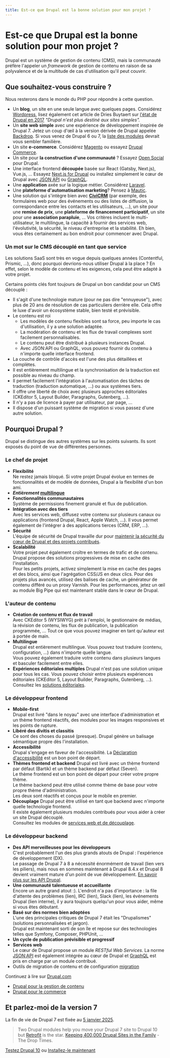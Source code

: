 ```yaml
---
title: Est-ce que Drupal est la bonne solution pour mon projet ?
---
```


# Est-ce que Drupal est la bonne solution pour mon projet ?

Drupal est un système de gestion de contenu (CMS), mais la communauté préfère l'appeler un _framework_ de gestion de contenu en raison de sa polyvalence et de la multitude de cas d'utilisation qu'il peut couvrir.

## Que souhaitez-vous construire ?

Nous resterons dans le monde du PHP pour répondre à cette question.

*   Un **blog**, un site en une seule langue avec quelques pages. Considérez [Wordpress](https://wordpress.org/), lisez également cet article de Dries Buytaert sur [l'état de Drupal en 2017](https://dri.es/state-of-drupal-presentation-september-2017) _"Drupal n'est plus destiné aux sites simples"._
*   Un **site web simple** avec une expérience de développement inspirée de Drupal 7. Jetez un coup d'œil à la version dérivée de Drupal appelée [Backdrop](https://backdropcms.org/). Si vous venez de Drupal 6 ou 7, la [liste des modules](https://backdropcms.org/modules) devrait vous sembler familière.
*   Un site **e-commerce**. Considérez [Magento](https://magento.com/) ou essayez [Drupal Commerce](/project/distribution/commerce).
*   Un site pour **la construction d'une communauté** ? Essayez [Open Social](https://www.getopensocial.com/) pour Drupal.
*   Une interface frontend **découpée** basée sur React (Gatsby, Next.js), Vue.js, ... Essayez [Next.js for Drupal](https://next-drupal.org/) ou installez simplement le cœur de Drupal avec [JSON API](https://www.drupal.org/project/jsonapi) ou [GraphQL](https://www.drupal.org/project/graphql).
*   Une **application** axée sur la logique métier. Considérez [Laravel](https://laravel.com/).
*   Une **plateforme d'automatisation marketing**? Pensez à [Mautic](https://www.mautic.org/).
*   Une solution qui s'intègre bien avec **[CiviCRM](https://civicrm.org/)** (par exemple, des formulaires web pour des événements ou des listes de diffusion, la correspondance entre les contacts et les utilisateurs, ...), un site pour une **remise de prix**, une **plateforme de financement participatif**, un site pour une **association parapluie**, ... Vos critères incluent le multi-utilisateur, le multilingue, la capacité à fournir des services web, l'évolutivité, la sécurité, le niveau d'entreprise et la stabilité. Eh bien, vous êtes certainement au bon endroit pour commencer avec Drupal.

### Un mot sur le CMS découplé en tant que service

Les solutions SaaS sont très en vogue depuis quelques années (Contentful, Prismic, ...), donc pourquoi devrions-nous utiliser Drupal à la place ? En effet, selon le modèle de contenu et les exigences, cela peut être adapté à votre projet.

Certains points clés font toujours de Drupal un bon candidat pour un CMS découplé :
- Il s'agit d'une technologie mature (pour ne pas dire "ennuyeuse"), avec plus de 20 ans de résolution de cas particuliers derrière elle. Cela offre le luxe d'avoir un écosystème stable, bien testé et prévisible.
- Le contenu est roi
  - Les modèles de contenu flexibles sont sa force, peu importe le cas d'utilisation, il y a une solution adaptée.
  - La modération de contenu et les flux de travail complexes sont facilement personnalisables.
  - Le contenu peut être distribué à plusieurs instances Drupal.
  - Avec JSON:API ou GraphQL, vous pouvez fournir du contenu à n'importe quelle interface frontend.
- La couche de contrôle d'accès est l'une des plus détaillées et complètes.
- Il est entièrement multilingue et la synchronisation de la traduction est possible au niveau du champ.
- Il permet facilement l'intégration à l'automatisation des tâches de traduction (traduction automatique, ...) ou aux systèmes tiers.
- Il offre une liberté de choix avec plusieurs approches éditoriales (CKEditor 5, Layout Builder, Paragraphs, Gutenberg, ...).
- Il n'y a pas de licence à payer par utilisateur, par page, ...
- Il dispose d'un puissant système de migration si vous passez d'une autre solution.

## Pourquoi Drupal ?

Drupal se distingue des autres systèmes sur les points suivants.
Ils sont exposés du point de vue de différentes personnes.

### Le chef de projet

*   **Flexibilité**  
    Ne restez jamais bloqué. Si votre projet Drupal évolue en termes de fonctionnalités et de modèle de données, Drupal a la flexibilité d'un bon ami.
*   **_Entièrement_ [multilingue](/build/common-site-building-tasks#traduire)**
*   **Fonctionnalités communautaires**  
    Système de permissions finement granulé et flux de publication.
*   **Intégration avec des tiers**  
    Avec les services web, diffusez votre contenu sur plusieurs canaux ou applications (frontend Drupal, React, Apple Watch, ...). Il vous permet également de l'intégrer à des applications tierces (CRM, ERP, ...).
*   **Sécurité**  
    L'équipe de sécurité de Drupal travaille dur pour [maintenir la sécurité du cœur de Drupal et des projets contribués](/build/security-updates).
*   **Scalabilité**  
    Votre projet peut également croître en termes de trafic et de contenu. Drupal propose des solutions progressives de mise en cache dès l'installation.  
    Pour les petits projets, activez simplement la mise en cache des pages et des blocs, ainsi que l'agrégation CSS/JS en deux clics. Pour des projets plus avancés, utilisez des balises de cache, un générateur de contenu différé ou un proxy Varnish. Pour les performances, jetez un œil au module Big Pipe qui est maintenant stable dans le cœur de Drupal.

### L'auteur de contenu

*   **Création de contenu et flux de travail**  
    Avec CKEditor 5 (WYSIWYG) prêt à l'emploi, le gestionnaire de médias, la révision de contenu, les flux de publication, la publication programmée, ... Tout ce que vous pouvez imaginer en tant qu'auteur est à portée de main.
*   **Multilingue**  
    Drupal est entièrement multilingue. Vous pouvez tout traduire (contenu, configuration, ...) dans n'importe quelle langue.  
    Vous pouvez également traduire votre contenu dans plusieurs langues et basculer facilement entre elles.
*   **Expériences éditoriales multiples**
    Drupal n'est pas une solution unique pour tous les cas. Vous pouvez choisir entre plusieurs expériences éditoriales (CKEditor 5, Layout Builder, Paragraphs, Gutenberg, ...).     
    Consultez les [solutions éditoriales](/build/modules-themes-distributions#expérience-éditoriale).

### Le développeur frontend

*   **Mobile-first**  
    Drupal est livré "dans le noyau" avec une interface d'administration et un thème frontend réactifs, des modules pour les images responsives et les points de rupture.
*   **Libéré des divitis et classitis**  
    Ce sont des choses du passé (presque). Drupal génère un balisage sémantique propre dès l'installation.
*   **Accessibilité**  
    Drupal s'engage en faveur de l'accessibilité. La [Déclaration d'accessibilité](https://www.drupal.org/about/accessibility) est un bon point de départ.
*   **Thèmes frontend et backend**
    Drupal est livré avec un thème frontend par défaut (Bartik) et un thème backend par défaut (Seven).  
    Le thème frontend est un bon point de départ pour créer votre propre thème.  
    Le thème backend peut être utilisé comme thème de base pour votre propre thème d'administration.  
    Les deux sont réactifs et conçus pour le mobile en premier.
*   **Découplage**
    Drupal peut être utilisé en tant que backend avec n'importe quelle technologie frontend.  
    Il existe également plusieurs modules contribués pour vous aider à créer un site Drupal découplé.  
    Consultez les modules de [services web et de découplage](/build/modules-themes-distributions#web-services-and-decoupling).

### Le développeur backend

*   **Des API merveilleuses pour les développeurs**  
    C'est probablement l'un des plus grands atouts de Drupal : l'expérience de développement (DX).  
    Le passage de Drupal 7 à 8 a nécessité énormément de travail (lien vers les piliers), mais nous en sommes maintenant à Drupal 8.4.x et Drupal 8 devient vraiment mature d'un point de vue développement. [En savoir plus sur les API Drupal](/node/50).
*   **Une communauté talentueuse et accueillante**  
    Encore un autre grand atout :). L'endroit n'a pas d'importance : la file d'attente des problèmes (lien), IRC (lien), Slack (lien), les événements Drupal (lien interne), il y aura toujours quelqu'un pour vous aider, même si vous êtes débutant.
*   **Basé sur des normes bien adoptées**  
    L'une des principales critiques de Drupal 7 était les "Drupalismes" (solutions personnalisées et jargon).  
    Drupal est maintenant sorti de son île et repose sur des technologies telles que Symfony, Composer, PHPUnit, ...
*   **Un cycle de publication prévisible et progressif**
*   **Services web**  
    Le cœur de Drupal propose un module _RESTful Web Services_. La norme [JSON:API](http://jsonapi.org/) est également intégrée au cœur de Drupal et [GraphQL](https://www.drupal.org/project/graphql) est pris en charge par un module contribué.
*   Outils de migration de contenu et de configuration [migration](https://drupalmigrate.org)

Continuez à lire sur [Drupal.com](http://www.drupal.com/)

*   [Drupal pour la gestion de contenu](https://www.drupal.com/product/web-content-management)
*   [Drupal pour le commerce](https://www.drupal.com/product/commerce)

## Et parlez-moi de la version 7

La fin de vie de Drupal 7 est fixée au [5 janvier 2025](https://www.drupal.org/psa-2023-06-07).

> Two Drupal modules help you move your Drupal 7 site to Drupal 10 but [Retrofit](https://github.com/mglaman/retrofit-drupal) is the star.
[Keeping 400,000 Drupal Sites in the Family](https://www.thedroptimes.com/32672/keeping-400000-drupal-sites-in-family) - The Drop Times.

[Testez Drupal 10](https://simplytest.me/configure?project=drupal) ou [Installez-le maintenant](/build/installation)
